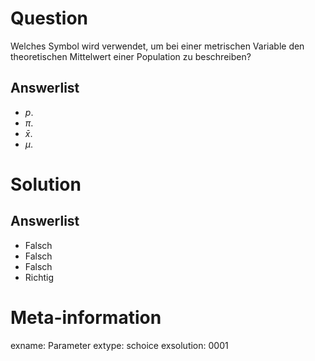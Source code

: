 Question
========

Welches Symbol wird verwendet, um bei einer metrischen Variable den theoretischen Mittelwert einer Population zu beschreiben?


Answerlist
----------
* $p$.
* $\pi$.
* $\bar{x}$.
* $\mu$.

Solution
========

Answerlist
----------
* Falsch
* Falsch
* Falsch
* Richtig

Meta-information
================
exname: Parameter
extype: schoice
exsolution: 0001